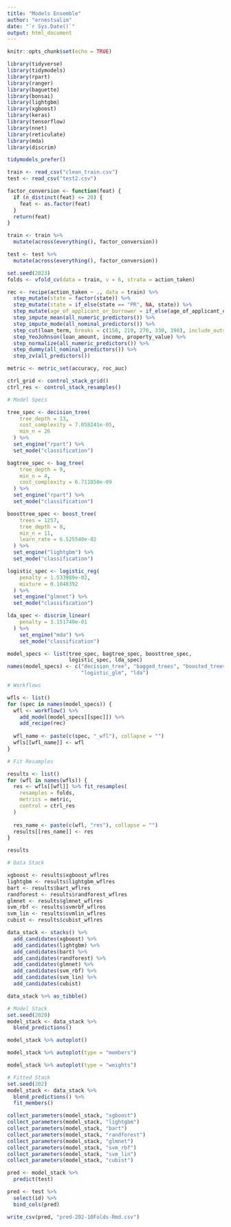 ```yaml
---
title: "Models Ensemble"
author: "ernestsalim"
date: "`r Sys.Date()`"
output: html_document
---
```


```r
knitr::opts_chunk$set(echo = TRUE)
```

```r
library(tidyverse)
library(tidymodels)
library(rpart)
library(ranger)
library(baguette)
library(bonsai)
library(lightgbm)
library(xgboost)
library(keras)
library(tensorflow)
library(nnet)
library(reticulate)
library(mda)
library(discrim)

tidymodels_prefer()
```

```r
train <- read_csv("clean_train.csv")
test <- read_csv("test2.csv")
```

```r
factor_conversion <- function(feat) {
  if (n_distinct(feat) <= 20) {
    feat <- as.factor(feat)
  }
  return(feat)
}

train <- train %>%
  mutate(across(everything(), factor_conversion))

test <- test %>%
  mutate(across(everything(), factor_conversion))
```

```r
set.seed(2023)
folds <- vfold_cv(data = train, v = 6, strata = action_taken)

rec <- recipe(action_taken ~ ., data = train) %>% 
  step_mutate(state = factor(state)) %>% 
  step_mutate(state = if_else(state == "PR", NA, state)) %>% 
  step_mutate(age_of_applicant_or_borrower = if_else(age_of_applicant_or_borrower %in% c(8888, 9999), NA, age_of_applicant_or_borrower)) %>% 
  step_impute_mean(all_numeric_predictors()) %>% 
  step_impute_mode(all_nominal_predictors()) %>%
  step_cut(loan_term, breaks = c(150, 210, 270, 330, 390), include_outside_range = TRUE) %>% 
  step_YeoJohnson(loan_amount, income, property_value) %>%
  step_normalize(all_numeric_predictors()) %>%
  step_dummy(all_nominal_predictors()) %>% 
  step_zv(all_predictors()) 

metric <- metric_set(accuracy, roc_auc)
```

```r
ctrl_grid <- control_stack_grid()
ctrl_res <- control_stack_resamples()
```

```r
# Model Specs

tree_spec <- decision_tree(
    tree_depth = 13,
    cost_complexity = 7.058241e-05,
    min_n = 26
  ) %>%
  set_engine("rpart") %>%
  set_mode("classification")

bagtree_spec <- bag_tree(
    tree_depth = 9,
    min_n = 4,
    cost_complexity = 6.711050e-09
  ) %>%
  set_engine("rpart") %>%
  set_mode("classification")

boosttree_spec <- boost_tree(
    trees = 1257,
    tree_depth = 8, 
    min_n = 11,
    learn_rate = 6.525540e-02
  ) %>%
  set_engine("lightgbm") %>%
  set_mode("classification")

logistic_spec <- logistic_reg(
    penalty = 1.533989e-02, 
    mixture = 0.1048392
  ) %>%
  set_engine("glmnet") %>% 
  set_mode("classification")

lda_spec <- discrim_linear(
    penalty = 3.151749e-01
  ) %>%
    set_engine("mda") %>%
    set_mode("classification")

model_specs <- list(tree_spec, bagtree_spec, boosttree_spec, 
                    logistic_spec, lda_spec)
names(model_specs) <- c("decision_tree", "bagged_trees", "boosted_trees",
                        "logistic_glm", "lda")

```

```r
# Workflows

wfls <- list()
for (spec in names(model_specs)) {
  wfl <- workflow() %>% 
    add_model(model_specs[[spec]]) %>% 
    add_recipe(rec)
  
  wfl_name <- paste(c(spec, "_wfl"), collapse = "")
  wfls[[wfl_name]] <- wfl
}
```

```r
# Fit Resamples

results <- list()
for (wfl in names(wfls)) {
  res <- wfls[[wfl]] %>% fit_resamples(
    resamples = folds,
    metrics = metric,
    control = ctrl_res
  )
  
  res_name <- paste(c(wfl, "res"), collapse = "")
  results[[res_name]] <- res
}
```

```r
results
```

```r
# Data Stack

xgboost <- results$xgboost_wflres
lightgbm <- results$lightgbm_wflres
bart <- results$bart_wflres
randforest <- results$randforest_wflres
glmnet <- results$glmnet_wflres
svm_rbf <- results$svmrbf_wflres
svm_lin <- results$svmlin_wflres
cubist <- results$cubist_wflres

data_stack <- stacks() %>% 
  add_candidates(xgboost) %>% 
  add_candidates(lightgbm) %>% 
  add_candidates(bart) %>% 
  add_candidates(randforest) %>% 
  add_candidates(glmnet) %>% 
  add_candidates(svm_rbf) %>% 
  add_candidates(svm_lin) %>% 
  add_candidates(cubist)
```

```r
data_stack %>% as_tibble()
```

```r
# Model Stack
set.seed(2020)
model_stack <- data_stack %>%
  blend_predictions()

model_stack %>% autoplot()
```

```r
model_stack %>% autoplot(type = "members")
```

```r
model_stack %>% autoplot(type = "weights")
```

```r
# Fitted Stack
set.seed(202)
model_stack <- data_stack %>%
  blend_predictions() %>%
  fit_members()
```

```r
collect_parameters(model_stack, "xgboost")
collect_parameters(model_stack, "lightgbm")
collect_parameters(model_stack, "bart")
collect_parameters(model_stack, "randforest")
collect_parameters(model_stack, "glmnet")
collect_parameters(model_stack, "svm_rbf")
collect_parameters(model_stack, "svm_lin")
collect_parameters(model_stack, "cubist")
```

```r
pred <- model_stack %>% 
  predict(test)
```

```r
pred <- test %>% 
  select(id) %>% 
  bind_cols(pred)
```

```r
write_csv(pred, "pred-202-10Folds-Rmd.csv")
```






